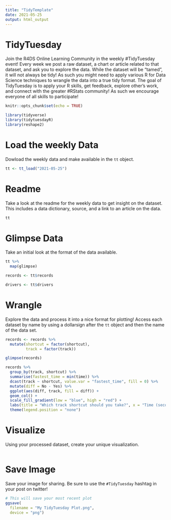 ```yaml
---
title: "TidyTemplate"
date: 2021-05-25
output: html_output
---
```


# TidyTuesday

Join the R4DS Online Learning Community in the weekly #TidyTuesday event!
Every week we post a raw dataset, a chart or article related to that dataset, and ask you to explore the data.
While the dataset will be “tamed”, it will not always be tidy! As such you might need to apply various R for Data Science techniques to wrangle the data into a true tidy format.
The goal of TidyTuesday is to apply your R skills, get feedback, explore other’s work, and connect with the greater #RStats community!
As such we encourage everyone of all skills to participate!

```r

knitr::opts_chunk$set(echo = TRUE)

library(tidyverse)
library(tidytuesdayR)
library(reshape2)

```

# Load the weekly Data

Dowload the weekly data and make available in the `tt` object.

```r

tt <- tt_load("2021-05-25")

```


# Readme

Take a look at the readme for the weekly data to get insight on the dataset.
This includes a data dictionary, source, and a link to an article on the data.

```r

tt

```


# Glimpse Data

Take an initial look at the format of the data available.

```r

tt %>% 
  map(glimpse)

records <- tt$records

drivers <- tt$drivers

```

# Wrangle

Explore the data and process it into a nice format for plotting! Access each dataset by name by using a dollarsign after the `tt` object and then the name of the data set.

```r

records <- records %>%
  mutate(shortcut = factor(shortcut),
         track = factor(track))

glimpse(records)

records %>% 
  group_by(track, shortcut) %>%
  summarise(fastest_time = min(time)) %>%
  dcast(track ~ shortcut, value.var = "fastest_time", fill = 0) %>%
  mutate(diff = No - Yes) %>%
  ggplot(aes(diff, track, fill = diff)) +
  geom_col() +
  scale_fill_gradient(low = "blue", high = "red") +
  labs(title = "Which track shortcut should you take?", x = "Time (seconds) gained by taking shortcut", y = "Track") +
  theme(legend.position = "none")

```


# Visualize

Using your processed dataset, create your unique visualization.

```r


  
```

# Save Image

Save your image for sharing. Be sure to use the `#TidyTuesday` hashtag in your post on twitter! 

```r

# This will save your most recent plot
ggsave(
  filename = "My TidyTuesday Plot.png",
  device = "png")

```
